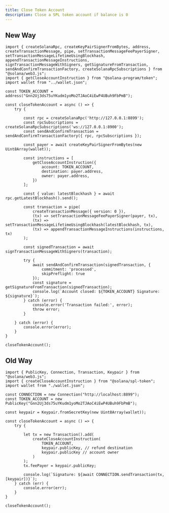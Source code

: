 ```yaml
---
title: Close Token Account
description: Close a SPL token account if balance is 0
---
```


## New Way

```tsx 
import { createSolanaRpc, createKeyPairSignerFromBytes, address, createTransactionMessage, pipe, setTransactionMessageFeePayerSigner, setTransactionMessageLifetimeUsingBlockhash, appendTransactionMessageInstructions, signTransactionMessageWithSigners, getSignatureFromTransaction, sendAndConfirmTransactionFactory, createSolanaRpcSubscriptions } from "@solana/web3.js";
import { getCloseAccountInstruction } from "@solana-program/token";
import wallet from "../wallet.json";

const TOKEN_ACCOUNT = address("Gnn2Uj3ds75uYKudm1yoMo2TJAoC4iEwP4UBuh9FbPmB");

const closeTokenAccount = async () => {
    try {

        const rpc = createSolanaRpc('http://127.0.0.1:8899');
        const rpcSubscriptions = createSolanaRpcSubscriptions('ws://127.0.0.1:8900');
        const sendAndConfirmTransaction = sendAndConfirmTransactionFactory({ rpc, rpcSubscriptions });

        const payer = await createKeyPairSignerFromBytes(new Uint8Array(wallet));

        const instructions = [
            getCloseAccountInstruction({
                account: TOKEN_ACCOUNT,
                destination: payer.address,
                owner: payer.address,
            })
        ];

        const { value: latestBlockhash } = await rpc.getLatestBlockhash().send();

        const transaction = pipe(
            createTransactionMessage({ version: 0 }),
            (tx) => setTransactionMessageFeePayerSigner(payer, tx),
            (tx) => setTransactionMessageLifetimeUsingBlockhash(latestBlockhash, tx),
            (tx) => appendTransactionMessageInstructions(instructions, tx)
        );

        const signedTransaction = await signTransactionMessageWithSigners(transaction);

        try {
            await sendAndConfirmTransaction(signedTransaction, {
                commitment: 'processed',
                skipPreflight: true
            });
            const signature = getSignatureFromTransaction(signedTransaction);
            console.log(`Account closed: ${TOKEN_ACCOUNT} Signature: ${signature}`);
        } catch (error) {
            console.error('Transaction failed:', error);
            throw error;
        }

    } catch (error) {
        console.error(error);
    }
}

closeTokenAccount();
```

## Old Way

```tsx
import { PublicKey, Connection, Transaction, Keypair } from "@solana/web3.js";
import { createCloseAccountInstruction } from "@solana/spl-token";
import wallet from "./wallet.json";

const CONNECTION = new Connection("http://localhost:8899");
const TOKEN_ACCOUNT = new PublicKey("Gnn2Uj3ds75uYKudm1yoMo2TJAoC4iEwP4UBuh9FbPmB");

const keypair = Keypair.fromSecretKey(new Uint8Array(wallet));

const closeTokenAccount = async () => {
    try {

        let tx = new Transaction().add(
            createCloseAccountInstruction(
                TOKEN_ACCOUNT,
                keypair.publicKey, // refund destination
                keypair.publicKey // account owner
            )
        );
        tx.feePayer = keypair.publicKey;

        console.log(`Signature: ${await CONNECTION.sendTransaction(tx, [keypair])}`);
    } catch (err) {
        console.error(err);
    }
}

closeTokenAccount();

```
